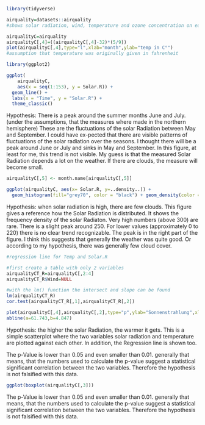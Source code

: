 ```{r}
library(tidyverse)
```

```{r}
airquality=datasets::airquality
#shows solar radiation, wind, temperature and ozone concentration on each day of mai, june, july, august and september.
```

```{r}
airqualityC=airquality
airqualityC[,4]=((airqualityC[,4]-32)*(5/9))
plot(airqualityC[,4],type="l",xlab="month",ylab="temp in C°")
#assumption that temperature was originally given in fahrenheit
```
```{r}
library(ggplot2)
```

```{r}
ggplot(
    airqualityC,
    aes(x = seq(1:153), y = Solar.R)) +
  geom_line() +
  labs(x = "Time", y = "Solar.R") +
  theme_classic()
```
Hypothesis: There is a peak around the summer months June and July. (under the assumptions, that the measures where made in the northern hemisphere)
These are the fluctuations of the solar Radiation between May and September. I could have ex-pected that there are visible patterns of fluctuations of the solar radiation over the seasons. I thought there will be a peak around June or July and sinks in May and September. In this figure, at least for me, this trend is not visible. My guess is that the measured Solar Radiation depends a lot on the weather. If there are clouds, the measure will become small.

```{r}
airqualityC[,5] <- month.name[airqualityC[,5]]
```

```{r}
ggplot(airqualityC, aes(x= Solar.R, y=..density..)) +
  geom_histogram(fill="grey70", color = "black") + geom_density(color = "red")+labs(x="Sonnenstrahlung",y="Häufigkeitsdichte")
```
Hypothesis: when solar radiation is high, there are few clouds.
This figure gives a reference how the Solar Radiation is distributed. It shows the frequency density of the solar Radiaton. Very high numbers (above 300) are rare. There is a slight peak around 250. For lower values (approximately 0 to 220) there is no clear trend recognizable. The peak is in the right part of the figure. I think this suggests that generally the weather was quite good. Or according to my hypothesis, there was generally few cloud cover.


```{r}
#regression line for Temp and Solar.R

#first create a table with only 2 variables
airqualityCT_R=airqualityC[,2:4]
airqualityCT_R$Wind=NULL

#with the lm() function the intersect and slope can be found
lm(airqualityCT_R)
cor.test(airqualityCT_R[,1],airqualityCT_R[,2])
```
```{r}
plot(airqualityC[,4],airqualityC[,2],type="p",ylab="Sonnenstrahlung",xlab="Temperatur")
abline(a=61.743,b=4.847)
```
Hypothesis: the higher the solar Radiation, the warmer it gets.
This is a simple scatterplot where the two variables solar radiation and temperature are plotted against each other. In addition, the Regression line is shown too.

The p-Value is lower than 0.05 and even smaller than 0.01. generally that means, that the numbers used to calculate the p-value suggest a statistical significant correlation between the two variables. Therefore the hypothesis is not falsified with this data.
```{r}
ggplot(boxplot(airqualityC[,3]))
```
The p-Value is lower than 0.05 and even smaller than 0.01. generally that means, that the numbers used to calculate the p-value suggest a statistical significant correlation between the two variables. Therefore the hypothesis is not falsified with this data.
